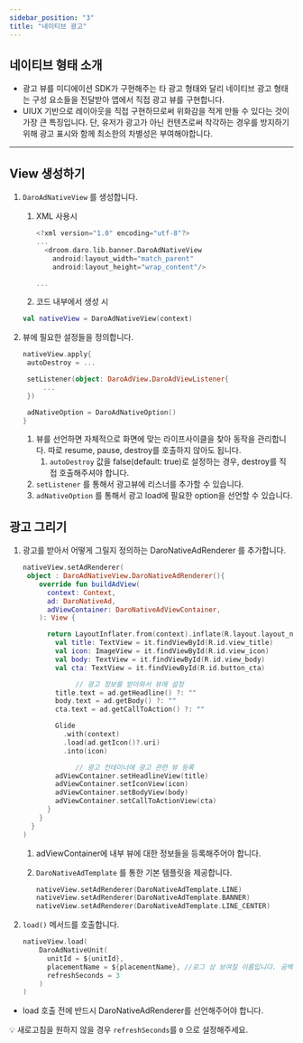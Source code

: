 ```yaml
---
sidebar_position: "3"
title: "네이티브 광고"
---
```


## 네이티브 형태 소개

- 광고 뷰를 미디에이션 SDK가 구현해주는 타 광고 형태와 달리 네이티브 광고 형태는 구성 요소들을 전달받아 앱에서 직접 광고 뷰를 구현합니다.
- UIUX 기반으로 레이아웃을 직접 구현하므로써 위화감을 적게 만들 수 있다는 것이 가장 큰 특징입니다. 단, 유저가 광고가 아닌 컨텐츠로써 착각하는 경우를 방지하기 위해 광고 표시와 함께 최소한의 차별성은 부여해야합니다.

---

## View 생성하기

1. `DaroAdNativeView` 를 생성합니다.
   1. XML 사용시

      ```kotlin
      <?xml version="1.0" encoding="utf-8"?>
      ...
        <droom.daro.lib.banner.DaroAdNativeView
          android:layout_width="match_parent"
          android:layout_height="wrap_content"/>
      
      ...
      ```
   2. 코드 내부에서 생성 시

   ```kotlin
   val nativeView = DaroAdNativeView(context)
   ```
2. 뷰에 필요한 설정들을 정의합니다.

   ```kotlin
   nativeView.apply{
   	autoDestroy = ...
   
   	setListener(object: DaroAdView.DaroAdViewListener{
   		...
   	})
   
   	adNativeOption = DaroAdNativeOption()
   }
   ```
   1. 뷰를 선언하면 자체적으로 화면에 맞는 라이프사이클을 찾아 동작을 관리합니다. 따로 resume, pause, destroy를 호출하지 않아도 됩니다.
      1. `autoDestroy` 값을 false(default: true)로 설정하는 경우, destroy를 직접 호출해주셔야 합니다.
   2. `setListener` 를 통해서 광고뷰에 리스너를 추가할 수 있습니다.
   3. `adNativeOption` 를 통해서 광고 load에 필요한 option을 선언할 수 있습니다.

## 광고 그리기

1. 광고를 받아서 어떻게 그릴지 정의하는 DaroNativeAdRenderer 를 추가합니다.

   ```kotlin
   nativeView.setAdRenderer(
   	object : DaroAdNativeView.DaroNativeAdRenderer(){
       override fun buildAdView(
         context: Context,
         ad: DaroNativeAd,
         adViewContainer: DaroNativeAdViewContainer,
       ): View {
   
         return LayoutInflater.from(context).inflate(R.layout.layout_native, null).also {
           val title: TextView = it.findViewById(R.id.view_title)
           val icon: ImageView = it.findViewById(R.id.view_icon)
           val body: TextView = it.findViewById(R.id.view_body)
           val cta: TextView = it.findViewById(R.id.button_cta)
   
   				// 광고 정보를 받아와서 뷰에 설정
           title.text = ad.getHeadline() ?: ""
           body.text = ad.getBody() ?: ""
           cta.text = ad.getCallToAction() ?: ""
   
           Glide
             .with(context)
             .load(ad.getIcon()?.uri)
             .into(icon)
   
   				// 광고 컨테이너에 광고 관련 뷰 등록
           adViewContainer.setHeadlineView(title)
           adViewContainer.setIconView(icon)
           adViewContainer.setBodyView(body)
           adViewContainer.setCallToActionView(cta)
         }
       }
     }
   )
   ```
   1. adViewContainer에 내부 뷰에 대한 정보들을 등록해주어야 합니다.
   2. `DaroNativeAdTemplate` 를 통한 기본 템플릿을 제공합니다.

      ```kotlin
      nativeView.setAdRenderer(DaroNativeAdTemplate.LINE)
      nativeView.setAdRenderer(DaroNativeAdTemplate.BANNER)
      nativeView.setAdRenderer(DaroNativeAdTemplate.LINE_CENTER)
      ```
2. `load()` 메서드를 호출합니다.

   ```kotlin
   nativeView.load(
       DaroAdNativeUnit(
         unitId = ${unitId},
         placementName = ${placementName}, //로그 상 보여질 이름입니다. 공백을 보내도 무관합니다.
         refreshSeconds = 3
       )
   )
   ```

- load 호출 전에 반드시 DaroNativeAdRenderer를 선언해주어야 합니다.

💡 새로고침을 원하지 않을 경우 `refreshSeconds`를 `0` 으로 설정해주세요.